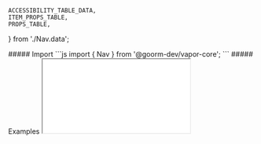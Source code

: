 
    ACCESSIBILITY_TABLE_DATA,
    ITEM_PROPS_TABLE,
    PROPS_TABLE,
} from './Nav.data';

<MdxLayout>
    <MdxContent title="Import" componentName="Nav">
         ##### Import
        <CodeBlock>
            ```js
            import { Nav } from '@goorm-dev/vapor-core';
            ```
        </CodeBlock>
    </MdxContent>
    <MdxContent title="Examples" componentName="Nav">
        ##### Examples
        <Iframe
            title='Nav Example'
            src='/iframe/vapor-core/nav'
        />   
    </MdxContent>
    <MdxContent title="Nav Props" componentName="Nav">
        ##### Nav Props

        <PropTable props={PROPS_TABLE} target={ Nav } />

        ##### Nav.Item Props

        <PropTable props={ITEM_PROPS_TABLE} target={ Nav.Item } />
    </MdxContent>
    <MdxContent>
        ##### Accessibility
        <Accessibility tableData = {ACCESSIBILITY_TABLE_DATA} />
    </MdxContent>

</MdxLayout>
